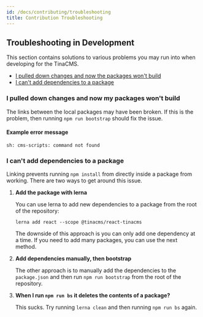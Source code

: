 ```yaml
---
id: /docs/contributing/troubleshooting
title: Contribution Troubleshooting
---
```


<WarningCallout body="This page is out of date - check out [the TinaCMS GitHub](https://github.com/tinacms/tinacms/blob/main/CONTRIBUTING.md) for the latest contribution information" />

## Troubleshooting in Development

This section contains solutions to various problems you may run into when developing for the TinaCMS.

* [I pulled down changes and now the packages won't build](#I-pulled-down-changes-and-now-my-packages-won't-build)
* [I can't add dependencies to a package](#I-can't-add-dependencies-to-a-package)

### I pulled down changes and now my packages won't build

The links between the local packages may have been broken. If this is the problem, then
running `npm run bootstrap` should fix the issue.

#### Example error message

```
sh: cms-scripts: command not found
```

### I can't add dependencies to a package

Linking prevents running `npm install` from directly inside a package from working. There are two ways to get around this issue.

1. **Add the package with lerna**

   You can use lerna to add new dependencies to a package from the root of the repository:

   `lerna add react --scope @tinacms/react-tinacms`

   The downside of this approach is you can only add one dependency at a time. If you need to add many packages, you can use the next method.
2. **Add dependencies manually, then bootstrap**

   The other approach is to manually add the dependencies to the `package.json` and then run `npm run bootstrap` from the root of the repository.
3. **When I run `npm run bs` it deletes the contents of a package?**

   This sucks. Try running `lerna clean` and then running `npm run bs` again.
